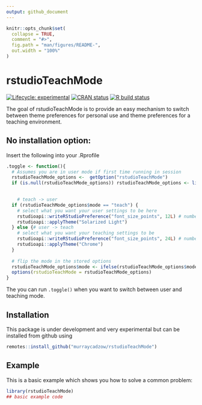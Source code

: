 ```yaml
---
output: github_document
---
```


<!-- README.md is generated from README.Rmd. Please edit that file -->

```r
knitr::opts_chunk$set(
  collapse = TRUE,
  comment = "#>",
  fig.path = "man/figures/README-",
  out.width = "100%"
)
```

# rstudioTeachMode

<!-- badges: start -->
[![Lifecycle: experimental](https://img.shields.io/badge/lifecycle-experimental-orange.svg)](https://www.tidyverse.org/lifecycle/#experimental)
[![CRAN status](https://www.r-pkg.org/badges/version/rstudioTeachMode)](https://CRAN.R-project.org/package=rstudioTeachMode)
<!--[![Codecov test coverage](https://codecov.io/gh/murraycadzow/rstudioTeachMode/branch/master/graph/badge.svg)](https://codecov.io/gh/murraycadzow/rstudioTeachMode?branch=master) -->
[![R build status](https://github.com/murraycadzow/rstudioTeachMode/workflows/R-CMD-check/badge.svg)](https://github.com/murraycadzow/rstudioTeachMode/actions)
<!-- badges: end -->

The goal of rstudioTeachMode is to provide an easy mechanism to switch between theme preferences for personal use and theme preferences for a teaching environment.


## No installation option:

Insert the following into your .Rprofile

```r
.toggle <- function(){
  # Assumes you are in user mode if first time running in session
  rstudioTeachMode_options <-  getOption("rstudioTeachMode")
  if (is.null(rstudioTeachMode_options)) rstudioTeachMode_options <- list(mode = "user")
  

    # teach -> user
  if (rstudioTeachMode_options$mode == "teach") {
    # select what you want your user settings to be here
    rstudioapi::writeRStudioPreference("font_size_points", 12L) # number has to be integer
    rstudioapi::applyTheme("Solarized Light")
  } else {# user -> teach
    # select what you want your teaching settings to be
    rstudioapi::writeRStudioPreference("font_size_points", 24L) # number has to be integer
    rstudioapi::applyTheme("Chrome")
  }
  
  # flip the mode in the stored options
  rstudioTeachMode_options$mode <- ifelse(rstudioTeachMode_options$mode == "teach", "user", "teach")
  options(rstudioTeachMode = rstudioTeachMode_options)
}
```



The you can run `.toggle()` when you want to switch between user and teaching mode.

## Installation

This package is under development and very experimental but can be installed from github using

``` r
remotes::install_github("murraycadzow/rstudioTeachMode")
```

## Example

This is a basic example which shows you how to solve a common problem:

```r
library(rstudioTeachMode)
## basic example code
```

